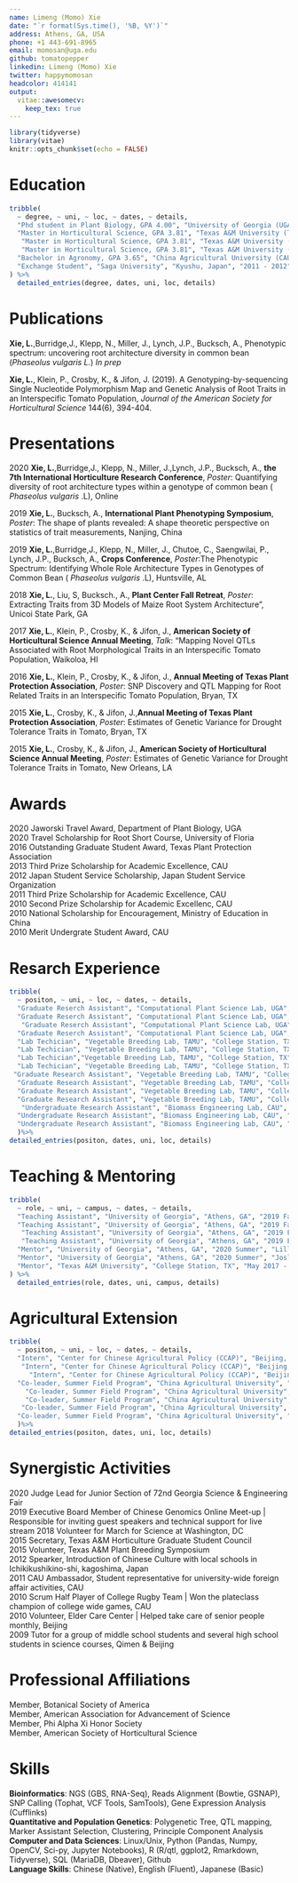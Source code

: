 ---
name: Limeng (Momo) Xie 
date: "`r format(Sys.time(), '%B, %Y')`"
address: Athens, GA, USA
phone: +1 443-691-8965
email: momosan@uga.edu
github: tomatopepper
linkedin: Limeng (Momo) Xie
twitter: happymomosan
headcolor: 414141
output: 
  vitae::awesomecv:
    keep_tex: true
---

```{r setup, include=FALSE}
library(tidyverse)
library(vitae)
knitr::opts_chunk$set(echo = FALSE)
```

# Education
```{r education}
tribble(
  ~ degree, ~ uni, ~ loc, ~ dates, ~ details,
  "Phd student in Plant Biology, GPA 4.00", "University of Georgia (UGA)", "Athens, GA", "2018 - Present", "Advisor: Dr. Alexander Bucksch, Computational Plant Science Lab",
  "Master in Horticultural Science, GPA 3.81", "Texas A&M University (TAMU)", "College Station, TX", "2014 - 2016", "Certificate in Applied Statistics",
   "Master in Horticultural Science, GPA 3.81", "Texas A&M University (TAMU)", "College Station, TX", "2014 - 2016","Advisors: Dr.Kevin Crosby & Dr.John Jifon, Vegetable Breeding Lab",
   "Master in Horticultural Science, GPA 3.81", "Texas A&M University (TAMU)", "College Station, TX", "2014 - 2016", "Thesis: SNP Discovery and Mapping QTLs Associated with Root Traits and Morphological Traits in Tomato",
  "Bachelor in Agronomy, GPA 3.65", "China Agricultural University (CAU)", "Beijing, China", "2009 - 2014", "Thesis: Evaluation of Methane Production in Anaerobic Reactor with Sweet Potato Vine and Dairy Manure",
  "Exchange Student", "Saga University", "Kyushu, Japan", "2011 - 2012", "Major in Plant` Science and Japanese"
) %>%
  detailed_entries(degree, dates, uni, loc, details)
```

# Publications
**Xie, L.**,Burridge,J., Klepp, N., Miller, J., Lynch, J.P., Bucksch, A.,  Phenotypic spectrum: uncovering root architecture diversity in common bean (*Phaseolus vulgaris L.*) *In prep*  

**Xie, L.**, Klein, P., Crosby, K., & Jifon, J. (2019). A Genotyping-by-sequencing Single Nucleotide Polymorphism Map and Genetic Analysis of Root Traits in an Interspecific Tomato Population, _Journal of the American Society for Horticultural Science_ 144(6), 394-404. 


 
# Presentations

2020 **Xie, L.**,Burridge,J., Klepp, N., Miller, J.,Lynch, J.P., Bucksch, A., **the 7th International Horticulture Research Conference**,  _Poster_: Quantifying diversity of root architecture types within a genotype of common bean ( _Phaseolus vulgaris_ .L), Online  

2019 **Xie, L.**, Bucksch, A., **International Plant Phenotyping Symposium**, _Poster_: The shape of plants revealed: A shape theoretic perspective on statistics of trait measurements, Nanjing, China

2019 **Xie, L.**,Burridge,J., Klepp, N., Miller, J., Chutoe, C., Saengwilai, P., Lynch, J.P., Bucksch, A., **Crops Conference**, _Poster_:The Phenotypic Spectrum: Identifying Whole Role Architecture Types in Genotypes of Common Bean ( _Phaseolus vulgaris_ .L), Huntsville, AL 

2018 **Xie, L.**, Liu, S, Bucksch., A., **Plant Center Fall Retreat**, _Poster_: Extracting Traits from 3D Models of Maize Root System Architecture", Unicoi State Park, GA  

2017 **Xie, L.**, Klein, P., Crosby, K., & Jifon, J., **American Society of Horticultural Science Annual Meeting**, _Talk_: "Mapping Novel QTLs Associated with Root Morphological Traits in an Interspecific Tomato Population, Waikoloa, HI  


2016 **Xie, L.**, Klein, P., Crosby, K., & Jifon, J., **Annual Meeting of Texas Plant Protection Association**, _Poster_: SNP Discovery and QTL Mapping for Root Related Traits in an Interspecific Tomato Population, Bryan, TX 

2015 **Xie, L.**, Crosby, K., & Jifon, J.,**Annual Meeting of Texas Plant Protection Association**, _Poster_: Estimates of Genetic Variance for Drought Tolerance Traits in Tomato, Bryan, TX 

2015 **Xie, L.**, Crosby, K., & Jifon, J., **American Society of Horticultural Science Annual Meeting**, _Poster_: Estimates of Genetic Variance for Drought Tolerance Traits in Tomato, New Orleans, LA 


# Awards
2020 Jaworski Travel Award, Department of Plant Biology, UGA  
2020 Travel Scholarship for Root Short Course, University of Floria  
2016 Outstanding Graduate Student Award, Texas Plant Protection Association  
2013 Third Prize Scholarship for Academic Excellence, CAU  
2012 Japan Student Service Scholarship, Japan Student Service Organization  
2011 Third Prize Scholarship for Academic Excellence, CAU  
2010 Second Prize Scholarship for Academic Excellenc, CAU  
2010 National Scholarship for Encouragement, Ministry of Education in China  
2010 Merit Undergrate Student Award, CAU 

# Resarch Experience 
```{r research}
tribble(
  ~ positon, ~ uni, ~ loc, ~ dates, ~ details,
  "Graduate Reserch Assistant", "Computational Plant Science Lab, UGA", "Athens, GA", "2018 - Present", "Current project: The phenotypic spectrum: quantifying the diversity of root architecture in common bean",
  "Graduate Reserch Assistant", "Computational Plant Science Lab, UGA", "Athens, GA", "2018 - Present", "Rotation projects: Developed an image processing pipeline to automatically extract root traits from 3D models of maize root system",
   "Graduate Reserch Assistant", "Computational Plant Science Lab, UGA", "Athens, GA", "2018 - Present", "Rotation projects: Identified potential genetic regions with insulators in Bladderwort by analyzing a public RNA-sea database",
  "Graduate Reserch Assistant", "Computational Plant Science Lab, UGA", "Athens, GA", "2018 - Present", "Rotation projects: Explored genetic variation of volatile content among 150 tomato accessions (wild, semi-domesticated, domesticated).",
  "Lab Techician", "Vegetable Breeding Lab, TAMU", "College Station, TX", "2017", "Conducted all daily operations including plant, fertilize, trellis, prune, IPM, supplies and asset acquisition to complete short term and long breeding  goals over 7 greenhouses and acre-size field",
  "Lab Techician", "Vegetable Breeding Lab, TAMU", "College Station, TX", "2017", "Established greenhouse trials of grafted tomatoes to study yield performance in relation to various rootstock and scion combinations",
  "Lab Techician","Vegetable Breeding Lab, TAMU", "College Station, TX", "2017", "Screened pepper hybrids for thrip resistance and performed hybrid testing at multiple locations across Texas",
  "Lab Techician", "Vegetable Breeding Lab, TAMU", "College Station, TX", "2017", "Crossed pepper, tomato, melon and squash to produce hybrid seed.",
 "Graduate Research Assistant", "Vegetable Breeding Lab, TAMU", "College Station, TX", "2014-2016", "Measure morphological root traits using the WinRhizo software",
  "Graduate Research Assistant", "Vegetable Breeding Lab, TAMU", "College Station, TX", "2014-2016", "Extracted, purified, and quantified tomato DNA for GBS library",
  "Graduate Research Assistant", "Vegetable Breeding Lab, TAMU", "College Station, TX", "2014-2016", "Constructed linkage map for mapping population using R/qtl, AsMap, and Joinmap",
  "Graduate Research Assistant", "Vegetable Breeding Lab, TAMU", "College Station, TX", "2014-2016", "Mapped 29 QTLs for 12 root and shoot traits using R/qtl, WinQTLCartographer, MapQTL and QTLNetworks",
   "Undergraduate Research Assistant", "Biomass Engineering Lab, CAU", "Beijing, China", "2012-2014", "Reutilized agricultural wastse, e.g. dairy manure and sweetpotato vine, into clean and renewable energy",
  "Undergraduate Research Assistant", "Biomass Engineering Lab, CAU", "Beijing, China", "2012-2014", "Evaluated the volatile fat acid of effluent using HPLC",
  "Undergraduate Research Assistant", "Biomass Engineering Lab, CAU", "Beijing, China", "2012-2014", "Observed dairy manure and sweetpotato vine at a ration of 2:8 could have  as stable methane production"
  )%>%
detailed_entries(positon, dates, uni, loc, details)
```

# Teaching & Mentoring

```{r tutoring}
tribble(
  ~ role, ~ uni, ~ campus, ~ dates, ~ details,
  "Teaching Assistant", "University of Georgia", "Athens, GA", "2019 Fall", "Concepts in Biology (BIOL1103), ~70 students",
  "Teaching Assistant", "University of Georgia", "Athens, GA", "2019 Fall", "Presented lectures for 3 lab session during semester",
   "Teaching Assistant", "University of Georgia", "Athens, GA", "2019 Fall", "Lead field trip and graded assigned homework for class",
   "Teaching Assistant", "University of Georgia", "Athens, GA", "2019 Fall", "Achieved overall student approval rating of 4.38 on 5 point scale",
  "Mentor", "University of Georgia", "Athens, GA", "2020 Summer", "Lilly Adams, REU Project: Developing a new image processing pipeline to extract root trait of Arabidopsis and identifying candidate genes for root traits from GWAS",
  "Mentor", "University of Georgia", "Athens, GA", "2020 Summer", "Joslyn Mcklveen, CURO Project: Analyze the effect of temperature and humidity on plant development on a newly-developed mesocosm system",
  "Mentor", "Texas A&M University", "College Station, TX", "May 2017 - Dec 2017", "Trained 8 undergraduates of pepper and tomato breeding"
) %>% 
  detailed_entries(role, dates, uni, campus, details)
```
\pagebreak

# Agricultural Extension 
```{r extension}
tribble(
  ~ positon, ~ uni, ~ loc, ~ dates, ~ details,
  "Intern", "Center for Chinese Agricultural Policy (CCAP)", "Beijing, China", "Aug 2011", "Participated the Farmer Field School Promotion Project led by CCAP, Ministry of Agriculture, and Rand Corporation (US)",
   "Intern", "Center for Chinese Agricultural Policy (CCAP)", "Beijing, China", "Aug 2011", "Investigated application of pesticides and fertilizers in tomato productions in Hubei Province",
     "Intern", "Center for Chinese Agricultural Policy (CCAP)", "Beijing, China", "Aug 2011", "Surveyed farmers in three villages and analyzed the questionare data",
  "Co-leader, Summer Field Program", "China Agricultural University", "Beijing, China", "June 2011", "Investigated the overuse of additives in the daylily industry in Qidong County",
    "Co-leader, Summer Field Program", "China Agricultural University", "Beijing, China", "June 2011", "Surveyed with local farmers and small business owners (>200 people)",
    "Co-leader, Summer Field Program", "China Agricultural University", "Beijing, China", "June 2011", "Presented results to the local government and appeared on the local media",
   "Co-leader, Summer Field Program", "China Agricultural University", "Beijing, China", "June 2011", "Organized a workshop introducing alternative methods to preserve daylily for farmers ",
  "Co-leader, Summer Field Program", "China Agricultural University", "Beijing, China", "June 2011", "Won the Excellent Investigators Team Award ",
  )%>%
detailed_entries(positon, dates, uni, loc, details)
```

# Synergistic Activities
2020   Judge Lead for Junior Section of 72nd Georgia Science & Engineering Fair  
2019   Executive Board Member of Chinese Genomics Online Meet-up | Responsible for inviting guest speakers and technical support for live stream 2018   Volunteer for March for Science at Washington, DC  
2015   Secretary, Texas A&M Horticulture Graduate Student Council  
2015   Volunteer, Texas A&M Plant Breeding Symposium  
2012   Spearker, Introduction of Chinese Culture with local schools in Ichikikushikino-shi, kagoshima, Japan  
2011   CAU Ambassador, Student representative for university-wide foreign affair activities, CAU  
2010   Scrum Half Player of College Rugby Team | Won the plateclass champion of college wide games, CAU  
2010   Volunteer, Elder Care Center | Helped take care of senior people monthly, Beijing  
2009   Tutor for a group of middle school students and several high school students in science courses, Qimen & Beijing  

# Professional Affiliations 
Member, Botanical Society of America  
Member, American Association for Advancement of Science  
Member, Phi Alpha Xi Honor Society  
Member, American Society of Horticultural Science   

# Skills
**Bioinformatics**: NGS (GBS, RNA-Seq), Reads Alignment (Bowtie, GSNAP), SNP Calling (Tophat, VCF Tools, SamTools), Gene Expression Analysis (Cufflinks)  
**Quantitative and Population Genetics**: Polygenetic Tree, QTL mapping, Marker Assistant Selection, Clustering, Principle Component Analysis  
**Computer and Data Sciences**: Linux/Unix, Python (Pandas, Numpy, OpenCV, Sci-py, Jupyter Notebooks), R (R/qtl, ggplot2, Rmarkdown, Tidyverse), SQL (MariaDB, Dbeaver), Github  
**Language Skills**: Chinese (Native), English (Fluent), Japanese (Basic)